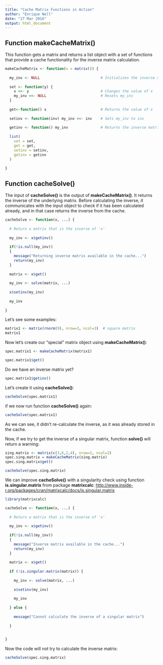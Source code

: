 ```yaml
---
title: "Cache Matrix Functions in Action"
author: "Enrique Nell"
date: "27 Mar 2016"
output: html_document
---
```


## Function makeCacheMatrix()

This function gets a matrix and returns a list object with a set of functions that provide a cache 
functionality for the inverse matrix calculation.

```r
makeCacheMatrix <- function(x = matrix()) {
  
  my_inv <- NULL                            # Initializes the inverse matrix variable 
  
  set <- function(y) {                      
    x <<- y                                 # Changes the value of x
    my_inv <<- NULL                         # Resets my_inv
  }
  
  get<-function() x                         # Returns the value of x
  
  setinv <- function(inv) my_inv <<- inv    # Sets my_inv to inv
  
  getinv <- function() my_inv               # Returns the inverse matrix (my_inv)
  
  list(
    set = set, 
    get = get,
    setinv = setinv, 
    getinv = getinv
  )
  
}
```


## Function cacheSolve()

The input of **cacheSolve()** is the output of **makeCacheMatrix()**. It returns the inverse of the underlying matrix. Before calculating the inverse, it communicates with the input object to check if it has been calculated already, and in that case returns the inverse from the cache.

```r
cacheSolve <- function(x, ...) {
  
  # Return a matrix that is the inverse of 'x'
  
  my_inv <- x$getinv()
  
  if(!is.null(my_inv))
  {
    message("Returning inverse matrix available in the cache...")
    return(my_inv)
  }
  
  matrix <- x$get()
  
  my_inv <- solve(matrix, ...)
  
  x$setinv(my_inv)
  
  my_inv
  
}


```


Let's see some examples:

```r
matrix1 <- matrix(rnorm(9), nrow=3, ncol=3)  # square matrix
matrix1
```

Now let's create our "special" matrix object using **makeCacheMatrix()**:

```r
spec.matrix1 <- makeCacheMatrix(matrix1)

spec.matrix1$get()
```

Do we have an inverse matrix yet?
```r
spec.matrix1$getinv()
```

Let's create it using **cacheSolve()**:

```r
cacheSolve(spec.matrix1)
```

if we now run function **cacheSolve()** again:

```r
cacheSolve(spec.matrix1)
```

As we can see, it didn't re-calculate the inverse, as it was already stored in the cache.

Now, if we try to get the inverse of a singular matrix, function **solve()** will return a warning:

```r
sing.matrix <- matrix(c(3,6,2,4), nrow=2, ncol=2)
spec.sing.matrix = makeCacheMatrix(sing.matrix)
spec.sing.matrix$get()

cacheSolve(spec.sing.matrix)
```

We can improve **cacheSolve()** with a singularity check using
function **is.singular.matrix** from package **matrixcalc**:
<http://www.inside-r.org/packages/cran/matrixcalc/docs/is.singular.matrix>

```r
library(matrixcalc)

cacheSolve <- function(x, ...) {
  
  # Return a matrix that is the inverse of 'x'
  
  my_inv <- x$getinv()
  
  if(!is.null(my_inv))
  {
    message("Inverse matrix available in the cache...")
    return(my_inv)
  }
  
  matrix <- x$get()
  
  if (!is.singular.matrix(matrix)) {
    
    my_inv <- solve(matrix, ...)
    
    x$setinv(my_inv)
    
    my_inv
    
  } else {
    
    message("Cannot calculate the inverse of a singular matrix")
    
  }
  
  
}

```

Now the code will not try to calculate the inverse matrix:

```r
cacheSolve(spec.sing.matrix)
```




